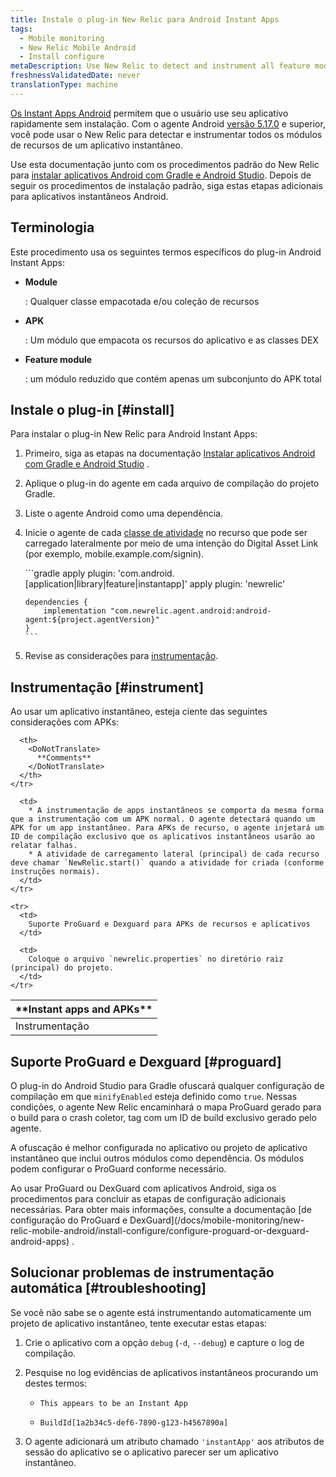 ```yaml
---
title: Instale o plug-in New Relic para Android Instant Apps
tags:
  - Mobile monitoring
  - New Relic Mobile Android
  - Install configure
metaDescription: Use New Relic to detect and instrument all feature modules for Android Instant Apps.
freshnessValidatedDate: never
translationType: machine
---
```


[Os Instant Apps Android](https://developer.android.com/topic/instant-apps/index.html) permitem que o usuário use seu aplicativo rapidamente sem instalação. Com o agente Android [versão 5.17.0](/docs/release-notes/mobile-release-notes/android-release-notes/android-5170) e superior, você pode usar o New Relic para detectar e instrumentar todos os módulos de recursos de um aplicativo instantâneo.

Use esta documentação junto com os procedimentos padrão do New Relic para [instalar aplicativos Android com Gradle e Android Studio](/docs/mobile-monitoring/new-relic-mobile-android/install-configure/install-android-apps-gradle-android-studio). Depois de seguir os procedimentos de instalação padrão, siga estas etapas adicionais para aplicativos instantâneos Android.

## Terminologia

Este procedimento usa os seguintes termos específicos do plug-in Android Instant Apps:

* <DoNotTranslate>**Module**</DoNotTranslate>

  : Qualquer classe empacotada e/ou coleção de recursos

* <DoNotTranslate>**APK**</DoNotTranslate>

  : Um módulo que empacota os recursos do aplicativo e as classes DEX

* <DoNotTranslate>**Feature module**</DoNotTranslate>

  : um módulo reduzido que contém apenas um subconjunto do APK total

## Instale o plug-in [#install]

Para instalar o plug-in New Relic para Android Instant Apps:

1. Primeiro, siga as etapas na documentação [Instalar aplicativos Android com Gradle e Android Studio](/docs/mobile-monitoring/new-relic-mobile-android/install-configure/install-android-apps-gradle-android-studio) .

2. Aplique o plug-in do agente em cada arquivo de compilação do projeto Gradle.

3. Liste o agente Android como uma dependência.

4. Inicie o agente de cada [classe de atividade](https://developer.android.com/reference/android/app/Activity.html) no recurso que pode ser carregado lateralmente por meio de uma intenção do Digital Asset Link (por exemplo, mobile.example.com/signin).

   <CollapserGroup>
     <Collapser
       id="build.gradle"
       title="Exemplo mínimo de build.gradle"
     >
       ```gradle
       apply plugin: 'com.android.[application|library|feature|instantapp]'
       apply plugin: 'newrelic'

       dependencies {
           implementation "com.newrelic.agent.android:android-agent:${project.agentVersion}"
       }
       ```
     </Collapser>
   </CollapserGroup>

5. Revise as considerações para [instrumentação](#instrument).

<InstallFeedback/>

## Instrumentação [#instrument]

Ao usar um aplicativo instantâneo, esteja ciente das seguintes considerações com APKs:

<table>
  <thead>
    <tr>
      <th style={{ width: "200px" }}>
        <DoNotTranslate>
          **Instant apps and APKs**
        </DoNotTranslate>
      </th>

      <th>
        <DoNotTranslate>
          **Comments**
        </DoNotTranslate>
      </th>
    </tr>
  </thead>

  <tbody>
    <tr>
      <td>
        Instrumentação
      </td>

      <td>
        * A instrumentação de apps instantâneos se comporta da mesma forma que a instrumentação com um APK normal. O agente detectará quando um APK for um app instantâneo. Para APKs de recurso, o agente injetará um ID de compilação exclusivo que os aplicativos instantâneos usarão ao relatar falhas.
        * A atividade de carregamento lateral (principal) de cada recurso deve chamar `NewRelic.start()` quando a atividade for criada (conforme instruções normais).
      </td>
    </tr>

    <tr>
      <td>
        Suporte ProGuard e Dexguard para APKs de recursos e aplicativos
      </td>

      <td>
        Coloque o arquivo `newrelic.properties` no diretório raiz (principal) do projeto.
      </td>
    </tr>
  </tbody>
</table>

## Suporte ProGuard e Dexguard [#proguard]

O plug-in do Android Studio para Gradle ofuscará qualquer configuração de compilação em que `minifyEnabled` esteja definido como `true`. Nessas condições, o agente New Relic encaminhará o mapa ProGuard gerado para o build para o crash coletor, tag com um ID de build exclusivo gerado pelo agente.

A ofuscação é melhor configurada no aplicativo ou projeto de aplicativo instantâneo que inclui outros módulos como dependência. Os módulos podem configurar o ProGuard conforme necessário.

<Callout variant="important">
  Ao usar ProGuard ou DexGuard com aplicativos Android, siga os procedimentos para concluir as etapas de configuração adicionais necessárias. Para obter mais informações, consulte a documentação [de configuração do ProGuard e DexGuard](/docs/mobile-monitoring/new-relic-mobile-android/install-configure/configure-proguard-or-dexguard-android-apps) .
</Callout>

## Solucionar problemas de instrumentação automática [#troubleshooting]

Se você não sabe se o agente está instrumentando automaticamente um projeto de aplicativo instantâneo, tente executar estas etapas:

1. Crie o aplicativo com a opção `debug` (`-d`, `--debug`) e capture o log de compilação.

2. Pesquise no log evidências de aplicativos instantâneos procurando um destes termos:

   * ```
     This appears to be an Instant App
     ```
   * ```
     BuildId[1a2b34c5-def6-7890-g123-h4567890a]
     ```

3. O agente adicionará um atributo chamado `'instantApp'` aos atributos de sessão do aplicativo se o aplicativo parecer ser um aplicativo instantâneo.